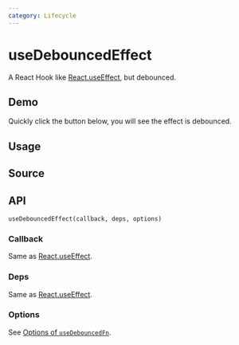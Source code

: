 ```yaml
---
category: Lifecycle
---
```


# useDebouncedEffect


<HooksType category={frontmatter.category} lowLevel />

A React Hook like [React.useEffect](https://react.dev/reference/react/useEffect), but debounced.

## Demo

Quickly click the button below, you will see the effect is debounced.


<App />

## Usage



## Source


<Source />

## API

```tsx
useDebouncedEffect(callback, deps, options)
```

### Callback

Same as [React.useEffect](https://react.dev/reference/react/useEffect).

### Deps

Same as [React.useEffect](https://react.dev/reference/react/useEffect).

### Options

See [Options of `useDebouncedFn`](/reference/use-debounced-fn/#options).
